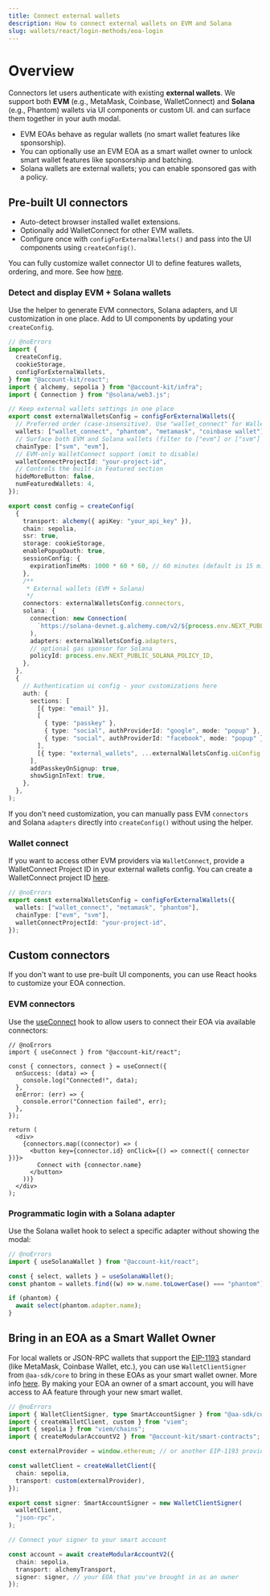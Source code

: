 ```yaml
---
title: Connect external wallets
description: How to connect external wallets on EVM and Solana
slug: wallets/react/login-methods/eoa-login
---
```


# Overview

Connectors let users authenticate with existing **external wallets**. We support both **EVM** (e.g., MetaMask, Coinbase, WalletConnect) and **Solana** (e.g., Phantom) wallets via UI components or custom UI. and can surface them together in your auth modal.

- EVM EOAs behave as regular wallets (no smart wallet features like sponsorship).
- You can optionally use an EVM EOA as a smart wallet owner to unlock smart wallet features like sponsorship and batching.
- Solana wallets are external wallets; you can enable sponsored gas with a policy.

## Pre-built UI connectors

- Auto-detect browser installed wallet extensions.
- Optionally add WalletConnect for other EVM wallets.
- Configure once with `configForExternalWallets()` and pass into the UI components using `createConfig()`.

You can fully customize wallet connector UI to define features wallets, ordering, and more. See how [here](/docs/wallets/authentication/connectors/customize).

### Detect and display EVM + Solana wallets

Use the helper to generate EVM connectors, Solana adapters, and UI customization in one place. Add to UI components by updating your `createConfig`.

```ts twoslash [src/config.ts]
// @noErrors
import {
  createConfig,
  cookieStorage,
  configForExternalWallets,
} from "@account-kit/react";
import { alchemy, sepolia } from "@account-kit/infra";
import { Connection } from "@solana/web3.js";

// Keep external wallets settings in one place
export const externalWalletsConfig = configForExternalWallets({
  // Preferred order (case-insensitive). Use "wallet_connect" for WalletConnect.
  wallets: ["wallet_connect", "phantom", "metamask", "coinbase wallet"],
  // Surface both EVM and Solana wallets (filter to ["evm"] or ["svm"] if desired)
  chainType: ["svm", "evm"],
  // EVM-only WalletConnect support (omit to disable)
  walletConnectProjectId: "your-project-id",
  // Controls the built-in Featured section
  hideMoreButton: false,
  numFeaturedWallets: 4,
});

export const config = createConfig(
  {
    transport: alchemy({ apiKey: "your_api_key" }),
    chain: sepolia,
    ssr: true,
    storage: cookieStorage,
    enablePopupOauth: true,
    sessionConfig: {
      expirationTimeMs: 1000 * 60 * 60, // 60 minutes (default is 15 min)
    },
    /**
     * External wallets (EVM + Solana)
     */
    connectors: externalWalletsConfig.connectors,
    solana: {
      connection: new Connection(
        `https://solana-devnet.g.alchemy.com/v2/${process.env.NEXT_PUBLIC_ALCHEMY_API_KEY}`,
      ),
      adapters: externalWalletsConfig.adapters,
      // optional gas sponsor for Solana
      policyId: process.env.NEXT_PUBLIC_SOLANA_POLICY_ID,
    },
  },
  {
    // Authentication ui config - your customizations here
    auth: {
      sections: [
        [{ type: "email" }],
        [
          { type: "passkey" },
          { type: "social", authProviderId: "google", mode: "popup" },
          { type: "social", authProviderId: "facebook", mode: "popup" },
        ],
        [{ type: "external_wallets", ...externalWalletsConfig.uiConfig }],
      ],
      addPasskeyOnSignup: true,
      showSignInText: true,
    },
  },
);
```

If you don't need customization, you can manually pass EVM `connectors` and Solana `adapters` directly into `createConfig()` without using the helper.

### Wallet connect

If you want to access other EVM providers via `WalletConnect`, provide a WalletConnect Project ID in your external wallets config. You can create a WalletConnect project ID [here](https://cloud.reown.com/sign-in).

```ts twoslash
// @noErrors
export const externalWalletsConfig = configForExternalWallets({
  wallets: ["wallet_connect", "metamask", "phantom"],
  chainType: ["evm", "svm"],
  walletConnectProjectId: "your-project-id",
});
```

## Custom connectors

If you don't want to use pre-built UI components, you can use React hooks to customize your EOA connection.

### EVM connectors

Use the [useConnect](https://www.alchemy.com/docs/wallets/reference/account-kit/react/hooks/useConnect) hook to allow users to connect their EOA via available connectors:

```tsx twoslash
// @noErrors
import { useConnect } from "@account-kit/react";

const { connectors, connect } = useConnect({
  onSuccess: (data) => {
    console.log("Connected!", data);
  },
  onError: (err) => {
    console.error("Connection failed", err);
  },
});

return (
  <div>
    {connectors.map((connector) => (
      <button key={connector.id} onClick={() => connect({ connector })}>
        Connect with {connector.name}
      </button>
    ))}
  </div>
);
```

### Programmatic login with a Solana adapter

Use the Solana wallet hook to select a specific adapter without showing the modal:

```ts twoslash
// @noErrors
import { useSolanaWallet } from "@account-kit/react";

const { select, wallets } = useSolanaWallet();
const phantom = wallets.find((w) => w.name.toLowerCase() === "phantom");

if (phantom) {
  await select(phantom.adapter.name);
}
```

## Bring in an EOA as a Smart Wallet Owner

For local wallets or JSON-RPC wallets that support the [EIP-1193](https://eips.ethereum.org/EIPS/eip-1193) standard (like MetaMask, Coinbase Wallet, etc.), you can use `WalletClientSigner` from `@aa-sdk/core` to bring in these EOAs as your smart wallet owner. More info [here](https://www.alchemy.com/docs/wallets/third-party/signers).
By making your EOA an owner of a smart account, you will have access to AA feature through your new smart wallet.

```ts twoslash
// @noErrors
import { WalletClientSigner, type SmartAccountSigner } from "@aa-sdk/core";
import { createWalletClient, custom } from "viem";
import { sepolia } from "viem/chains";
import { createModularAccountV2 } from "@account-kit/smart-contracts";

const externalProvider = window.ethereum; // or another EIP-1193 provider

const walletClient = createWalletClient({
  chain: sepolia,
  transport: custom(externalProvider),
});

export const signer: SmartAccountSigner = new WalletClientSigner(
  walletClient,
  "json-rpc",
);

// Connect your signer to your smart account

const account = await createModularAccountV2({
  chain: sepolia,
  transport: alchemyTransport,
  signer: signer, // your EOA that you've brought in as an owner
});
```
